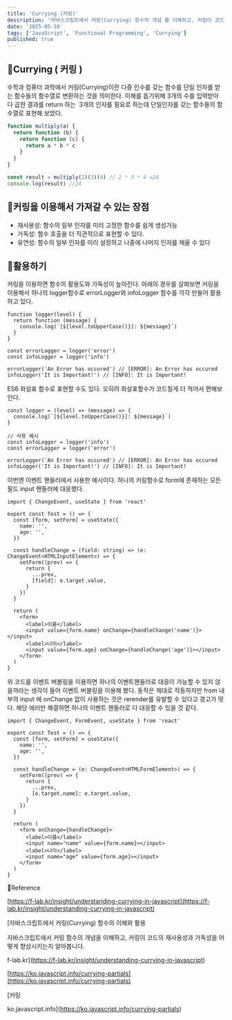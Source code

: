 ```yaml
---
title: 'Currying (커링)'
description: '자바스크립트에서 커링(Currying) 함수의 개념 를 이해하고, 커링이 코드의 재사용성과 가독성을 어떻게 향상시키는지 알아봅니다.'
date: '2025-05-10'
tags: ['JavaScript', 'Functional Programming', 'Currying']
published: true
---
```


## 📌Currying ( 커링 ) 

수학과 컴퓨터 과학에서 커링(Currying)이란 다중 인수를 갖는 함수를 단일 인자를 받는 함수들의 함수열로 변환하는 것을 의미한다. 이해를 돕기위해 3개의 수를 입력받아 다 곱한 결과를 return 하는  3개의 인자를 필요로 하는데 단일인자를 갖는 함수들의 함수열로 표현해 보았다. 

```js
function multiply(a) {
  return function (b) {
    return function (c) {
      return a * b * c
    }
  }
}

const result = multiply(2)(3)(4) // 2 * 3 * 4 =24
console.log(result) //24
```

## 📌커링을 이용해서 가져갈 수 있는 장점 

- 재사용성: 함수의 일부 인자를 미리 고정한 함수를 쉽게 생성가능
- 가독성: 함수 호출을 더 직관적으로 표현할 수 있다.
- 유연성: 함수의 일부 인자를 미리 설정하고 나중에 나머지 인자를 채울 수 있다

## 📌활용하기

커링을 이용하면 함수의 활용도와 가독성이 높아진다. 아래의 경우를 살펴보면 커링을 이용해서 하나의 logger함수로 errorLogger와 infoLogger 함수를 각각 만들어 활용하고 있다. 

```tsx
function logger(level) {
  return function (message) {
    console.log(`[${level.toUpperCase()}]: ${message}`)
  }
}

const errorLogger = logger('error')
const infoLogger = logger('info')

errorLogger('An Error has occured') // [ERROR]: An Error has occured
infoLogger('It is Important!') // [INFO]: It is Important!
```

ES6 화살표 함수로 표현할 수도 있다. 오히려 화살표함수가 코드칠게 더 적어서 편해보인다.

```tsx
const logger = (level) => (message) => {
  console.log(`[${level.toUpperCase()}]: ${message}`)
}

// 사용 예시
const infoLogger = logger('info')
const errorLogger = logger('error')

errorLogger('An Error has occured') // [ERROR]: An Error has occured
infoLogger('It is Important!') // [INFO]: It is Important!
```

이번엔 이벤트 핸들러에서 사용한 예시이다. 하나의 커링함수로 form에 존재하는 모든필드 input 핸들러에 대응했다.

```tsx
import { ChangeEvent, useState } from 'react'

export const Test = () => {
  const [form, setForm] = useState({
    name: '',
    age: '',
  })

  const handleChange = (field: string) => (e: ChangeEvent<HTMLInputElement>) => {
    setForm((prev) => {
      return {
        ...prev,
        [field]: e.target.value,
      }
    })
  }

  return (
    <form>
      <label>이름</label>
      <input value={form.name} onChange={handleChange('name')}></input>
      <label>나이</label>
      <input value={form.age} onChange={handleChange('age')}></input>
    </form>
  )
}
```

위 코드를 이벤트 버블링을 이용하면 하나의 이벤트핸들러로 대응이 가능할 수 있지 않을까라는 생각이 들어 이벤트 버블링을 이용해 봤다. 동작은 제대로 작동하지만 from 내부의 input 에 onChange 없이 사용하는 것은 rerender를 유발할 수 있다고 경고가 떳다. 해당 에러만 해결하면 하나의 이벤트 핸들러로 다 대응할 수 있을 것 같다.

```tsx
import { ChangeEvent, FormEvent, useState } from 'react'

export const Test = () => {
  const [form, setForm] = useState({
    name: '',
    age: '',
  })

  const handleChange = (e: ChangeEvent<HTMLFormElement>) => {
    setForm((prev) => {
      return {
        ...prev,
        [e.target.name]: e.target.value,
      }
    })
  }

  return (
    <form onChange={handleChange}>
      <label>이름</label>
      <input name="name" value={form.name}></input>
      <label>나이</label>
      <input name="age" value={form.age}></input>
    </form>
  )
}
```

🔗Reference

[https://f-lab.kr/insight/understanding-currying-in-javascript](https://f-lab.kr/insight/understanding-currying-in-javascript)

[자바스크립트에서 커링(Currying) 함수의 이해와 활용

자바스크립트에서 커링 함수의 개념을 이해하고, 커링이 코드의 재사용성과 가독성을 어떻게 향상시키는지 알아봅니다.

f-lab.kr](https://f-lab.kr/insight/understanding-currying-in-javascript)

[https://ko.javascript.info/currying-partials](https://ko.javascript.info/currying-partials)

[커링

ko.javascript.info](https://ko.javascript.info/currying-partials)
